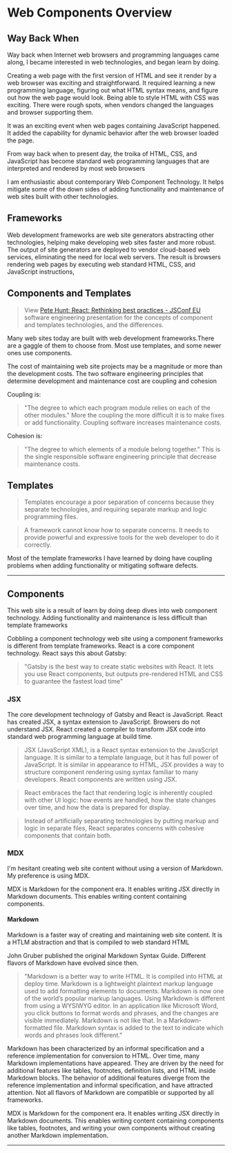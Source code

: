 # Web Components Overview


## Way Back When

Way back when Internet web browsers and programming languages came along, I became interested in web technologies, and began learn by doing.

Creating a web page with the first version  of HTML and see it render by a web browser was exciting and straightforward. It required  learning a new programming language, figuring out what HTML syntax means, and figure out how the web page would look. Being able to style HTML with CSS was exciting. There were rough spots, when vendors changed the languages and browser supporting them.

It was an exciting event when web pages containing JavaScript happened. It added the capability for dynamic behavior after the web browser  loaded the page.

From way back when to present day, the troika of HTML, CSS, and JavaScript has become standard web programming languages that are interpreted and rendered by most web browsers

I am enthusiastic about contemporary Web Component Technology. It helps mitigate some of the down sides of adding functionality and maintenance of web sites built with other technologies.

## Frameworks

Web development frameworks are web site generators abstracting other technologies, helping make developing web sites faster and more robust. The output of site generators are deployed to vendor cloud-based web services, eliminating the need for local web servers. The result is browsers rendering web pages by executing web standard HTML, CSS, and JavaScript instructions,

## Components and Templates

> View [Pete Hunt: React: Rethinking best practices - JSConf EU](https://www.youtube.com/watch?v=x7cQ3mrcKaY) software engineering presentation for the concepts of component and templates technologies, and the differences.

Many web sites today are built with web development frameworks.There are a  gaggle of them to choose from. Most use templates, and some newer ones use components.

The cost of maintaining web site projects may be a magnitude or more than the development costs. The two software engineering principles  that determine development and maintenance  cost are coupling and cohesion

Coupling is:
> "The degree to which each program module relies on each of the other modules." More the coupling the more difficult it is to make fixes or add functionality. Coupling software increases maintenance costs.

Cohesion is:
> "The degree to which elements of a module belong together." This is the single responsible software engineering principle that decrease maintenance costs.

## Templates

> Templates encourage a poor separation of concerns because they separate technologies, and requiring separate markup and logic programming files. 

> A framework cannot know how to separate concerns. It needs to provide powerful and expressive tools for the web developer to do it correctly.

Most of the template frameworks I have learned by doing have coupling problems when adding functionality or mitigating  software defects.

***

## Components

This web site is a result of learn by doing deep dives into web component technology. Adding functionality and maintenance is less difficult than template frameworks

Cobbling a component technology web site using a component frameworks is different from template frameworks. React is a core component technology. React says this about Gatsby:

> "Gatsby is the best way to create static websites with React. It lets you use React components, but outputs pre-rendered HTML and CSS to guarantee the fastest load time"

### JSX

The core development technology of Gatsby and React is JavaScript. React has created JSX, a syntax extension to JavaScript. Browsers do not understand JSX. React created a compiler to transform JSX code into standard web programming language at build time.

> JSX (JavaScript XML), is a React syntax extension to the JavaScript language. It is similar to a template language, but it has full power of JavaScript. It is similar in appearance to HTML, JSX provides a way to structure component rendering using syntax familiar to many developers. React components are written using JSX. 


> React embraces the fact that rendering logic is inherently coupled with other UI logic: how events are handled, how the state changes over time, and how the data is prepared for display.

> Instead of artificially separating technologies by putting markup and logic in separate files, React separates concerns with cohesive components that contain both.

### MDX

I'm hesitant creating web site content without using a version of Markdown. My preference is using MDX.

MDX is Markdown for the component era. It enables writing JSX directly in Markdown documents. This enables writing  content containing components.

#### Markdown

Markdown is a faster way of creating and maintaining web site content. It is a HTLM abstraction and that is compiled to web standard HTML

John Gruber published the original Markdown Syntax Guide. Different flavors of Markdown have evolved since then.

> "Markdown is a better way to write HTML. It is compiled into HTML at deploy time. Markdown is a lightweight plaintext markup language used to add formatting elements to documents. Markdown is now one of the world’s popular markup languages. Using Markdown is different from using a WYSIWYG editor. In an application like Microsoft Word, you click buttons to format words and phrases, and the changes are visible immediately. Markdown is not like that. In a Markdown-formatted file. Markdown syntax is added to the text to indicate which words and phrases look different."

Markdown has been characterized by an informal specification and a reference implementation for conversion to HTML. Over time, many Markdown implementations have appeared. They are driven by the need for additional features like tables, footnotes, definition lists, and HTML inside Markdown blocks. The behavior of additional features diverge from the reference implementation and informal specification, and have attracted attention. Not all flavors of Markdown are compatible or supported by all frameworks.

MDX is Markdown for the component era. It enables writing JSX directly in Markdown documents. This enables writing  content containing components like tables, footnotes, and writing your own components without creating another Markdown implementation. 

***
